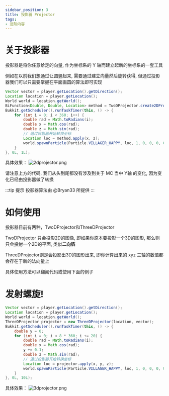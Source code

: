 ```yaml
---
sidebar_position: 3
title: 投影器 Projector
tags:
- 进阶内容
---
```

# 关于投影器
投影器是将你任意给定的向量, 作为坐标系的 Y 轴而建立起新的坐标系的一套工具

例如在以前我们想通过让圆竖起来, 需要通过建立向量然后旋转获得, 但通过投影器我们可以只需要掌握在平面画圆的算法即可实现
```java
Vector vector = player.getLocation().getDirection();
Location location = player.getLocation();
World world = location.getWorld();
BiFunction<Double, Double, Location> method = TwoDProjector.create2DProjector(location, vector);
Bukkit.getScheduler().runTaskTimer(this, () -> {
    for (int i = 0; i < 360; i++) {
        double rad = Math.toRadians(i);
        double x = Math.cos(rad);
        double z = Math.sin(rad);
        // 通过投影器开始转换坐标
        Location loc = method.apply(x, z);
        world.spawnParticle(Particle.VILLAGER_HAPPY, loc, 1, 0, 0, 0, 0);
    }
}, 0L, 1L);
```
具体效果：
![2dprojector.png](https://i.loli.net/2021/06/14/klSxP49OdJqh2is.png)

请注意上方的代码, 我们从头到尾都没有涉及到关于 MC 当中 Y轴 的变化, 因为变化已经由投影器做了转换

:::tip 提示
投影器算法由 @Bryan33 所提供
:::
# 如何使用

投影器目前有两种，TwoDProjector和ThreeDProjector

TwoDProjector 只会投影2D的图像, 即如果你原本要投影一个3D的图形, 那么则只会投射一个2D的平面, 类似**二向箔**

ThreeDProjector则是会投影出3D的图形出来, 即你计算出来的 xyz 三轴的数值都会存在于新的法向量上

具体使用方法可以翻阅代码或使用下面的例子
# 发射螺旋!
```java
Vector vector = player.getLocation().getDirection();
Location location = player.getLocation();
World world = location.getWorld();
ThreeDProjector projector = new ThreeDProjector(location, vector);
Bukkit.getScheduler().runTaskTimer(this, () -> {
    double y = 0;
    for (int i = 0; i < 8 * 360; i += 20) {
        double rad = Math.toRadians(i);
        double x = Math.cos(rad);
        y += 0.1;
        double z = Math.sin(rad);
        // 通过投影器开始转换坐标
        Location loc = projector.apply(x, y, z);
        world.spawnParticle(Particle.VILLAGER_HAPPY, loc, 1, 0, 0, 0, 0);
    }
}, 0L, 10L);
```
具体效果：
![3dprojector.png](https://i.loli.net/2021/06/14/yYg2AedTUKZVpRB.png)